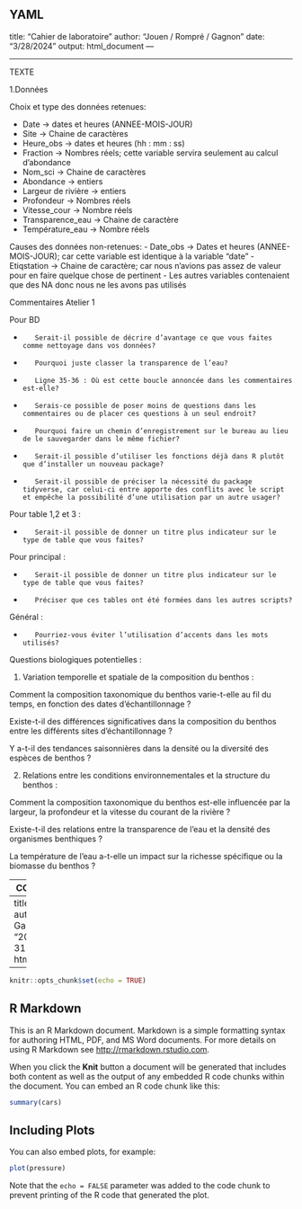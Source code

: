 YAML
---
title: "Cahier de laboratoire"
author: "Jouen / Rompré / Gagnon"
date: "3/28/2024"
output: html_document
---

--------------------------------------------------------------------------

TEXTE

1.Données

Choix et type des données retenues:

-	Date -> dates et heures (ANNEE-MOIS-JOUR)
-	Site -> Chaine de caractères 
-	Heure_obs -> dates et heures (hh : mm : ss)
-	Fraction -> Nombres réels; cette variable servira seulement au calcul d'abondance 
-	Nom_sci -> Chaine de caractères 
-	Abondance -> entiers
-	Largeur de rivière -> entiers
-	Profondeur -> Nombres réels
-	Vitesse_cour -> Nombre réels
-	Transparence_eau -> Chaine de caractère 
-	Température_eau -> Nombre réels

Causes des données non-retenues:
-	Date_obs -> Dates et heures (ANNEE-MOIS-JOUR); car cette variable est identique à la variable "date"
-	Etiqstation -> Chaine de caractère; car nous n'avions pas assez de valeur pour en faire quelque chose de pertinent
- Les autres variables contenaient que des NA donc nous ne les avons pas utilisés

Commentaires Atelier 1

Pour BD

-        Serait-il possible de décrire d’avantage ce que vous faites comme nettoyage dans vos données?

-        Pourquoi juste classer la transparence de l’eau?

-        Ligne 35-36 : Où est cette boucle annoncée dans les commentaires est-elle?

-        Serais-ce possible de poser moins de questions dans les commentaires ou de placer ces questions à un seul endroit?

-        Pourquoi faire un chemin d’enregistrement sur le bureau au lieu de le sauvegarder dans le même fichier?

-        Serait-il possible d’utiliser les fonctions déjà dans R plutôt que d’installer un nouveau package?

-        Serait-il possible de préciser la nécessité du package tidyverse, car celui-ci entre apporte des conflits avec le script et empêche la possibilité d’une utilisation par un autre usager?

Pour table 1,2 et 3 :

-        Serait-il possible de donner un titre plus indicateur sur le type de table que vous faites?

Pour principal :

-        Serait-il possible de donner un titre plus indicateur sur le type de table que vous faites?

-        Préciser que ces tables ont été formées dans les autres scripts?

Général :

-        Pourriez-vous éviter l’utilisation d’accents dans les mots utilisés?


Questions biologiques potentielles :

1. Variation temporelle et spatiale de la composition du benthos :

Comment la composition taxonomique du benthos varie-t-elle au fil du temps, en fonction des dates d'échantillonnage ?

Existe-t-il des différences significatives dans la composition du benthos entre les différents sites d'échantillonnage ?

Y a-t-il des tendances saisonnières dans la densité ou la diversité des espèces de benthos ?

2. Relations entre les conditions environnementales et la structure du benthos :

Comment la composition taxonomique du benthos est-elle influencée par la largeur, la profondeur et la vitesse du courant de la rivière ?

Existe-t-il des relations entre la transparence de l'eau et la densité des organismes benthiques ?

La température de l'eau a-t-elle un impact sur la richesse spécifique ou la biomasse du benthos ?

--------------------------------------------------------------------------
CODE CHUNK

---
title: "Projet X"
author: "Justin Gagnon"
date: "2024-03-31"
output: html_document
---

```r
knitr::opts_chunk$set(echo = TRUE)
```

## R Markdown

This is an R Markdown document. Markdown is a simple formatting syntax for authoring HTML, PDF, and MS Word documents. For more details on using R Markdown see <http://rmarkdown.rstudio.com>.

When you click the **Knit** button a document will be generated that includes both content as well as the output of any embedded R code chunks within the document. You can embed an R code chunk like this:

```r
summary(cars)
```

## Including Plots

You can also embed plots, for example:

```r
plot(pressure)
```

Note that the `echo = FALSE` parameter was added to the code chunk to prevent printing of the R code that generated the plot.

